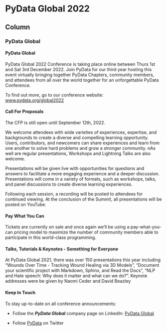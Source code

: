 
PyData Global 2022 {data-navmenu="Conferences"}
===========================================

Column {.tabset}
--------------------

### PyData Global

<h4> PyData Global </h4>

PyData Global 2022 Conference is taking place online between Thurs 1st and Sat 3rd December 2022.
Join PyData for our third year hosting this event virtually bringing together PyData Chapters, community members, and attendees from all over the world together for an unforgettable PyData Conference.
<p>
To find out more, go to our conference website: <a href="www.pydata.org/global2022">www.pydata.org/global2022</a>


#### Call For Proposals

The CFP is still open until September 12th, 2022.  

We welcome attendees with wide varieties of experiences, expertise, and backgrounds to create a diverse and compelling learning opportunity. Users, contributors, and newcomers can share experiences and learn from one another to solve hard problems and grow a stronger community. nAs well are regular presentations, Workshops and Lightning Talks are also welcome.

Presentations will be given live with opportunities for questions and answers to facilitate a more engaging experience and a deeper discussion. Presentations will come in a variety of formats, such as workshops, talks, and panel discussions to create diverse learning experiences.

Following each session, a recording will be posted to attendees for continued viewing. At the conclusion of the Summit, all presentations will be posted on YouTube.



#### Pay What You Can
Tickets are currently on sale and once again we’ll be using a pay-what-you-can pricing model to maximize the number of community members able to participate in this world-class programming. 

#### Talks, Tutorials & Keynotes - Something for Everyone
At PyData Global 2021, there was over 150 presentations this year including "Wounds Over Time - Tracking Wound Healing via 3D Models”, “Document your scientific project with Markdown, Sphinx, and Read the Docs”, "NLP and Hate speech: Why does it matter and what can we do?”. 
Keynote addresses were be given by Naomi Ceder and David Beazley


#### Keep In Touch
To stay up-to-date on all conference announcements:

* Follow the ***PyData Global*** company page on LinkedIn: <a href="https://www.linkedin.com/company/74716291">PyData Global</a>

* Follow <a href="http://www.twitter.com/pydata">PyData</a> on Twitter



